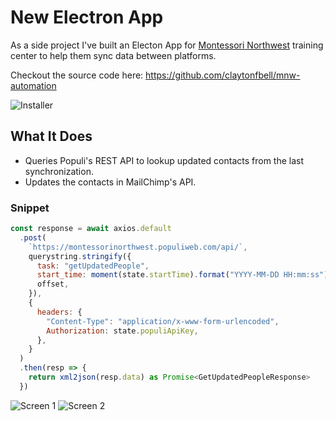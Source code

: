 # New Electron App

As a side project I've built an Electon App for [Montessori Northwest](https://montessori-nw.org) training center to help them sync data between platforms.

Checkout the source code here: <https://github.com/claytonfbell/mnw-automation>

![Installer](../images/mnw-automation/install2.png)

## What It Does

- Queries Populi's REST API to lookup updated contacts from the last synchronization.
- Updates the contacts in MailChimp's API.

### Snippet

```js
const response = await axios.default
  .post(
    `https://montessorinorthwest.populiweb.com/api/`,
    querystring.stringify({
      task: "getUpdatedPeople",
      start_time: moment(state.startTime).format("YYYY-MM-DD HH:mm:ss"),
      offset,
    }),
    {
      headers: {
        "Content-Type": "application/x-www-form-urlencoded",
        Authorization: state.populiApiKey,
      },
    }
  )
  .then(resp => {
    return xml2json(resp.data) as Promise<GetUpdatedPeopleResponse>
  })
```

![Screen 1](../images/mnw-automation/screen1.png)
![Screen 2](../images/mnw-automation/screen2.png)

